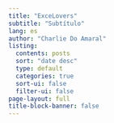 ```yaml
---
title: "ExceLovers"
subtitle: "Subtítulo"
lang: es
author: "Charlie Do Amaral"
listing:
  contents: posts
  sort: "date desc"
  type: default
  categories: true
  sort-ui: false
  filter-ui: false
page-layout: full
title-block-banner: false
---
```




